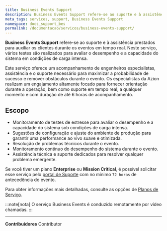 ```yaml
---
title: Business Events Support
description: Business Events Support refere-se ao suporte e à assistência prestados para auxiliar os clientes durante os eventos em tempo real.
meta_tags: services, support, Business Events Support
namespace: docs_support_bes
permalink: /documentacao/servicos/business-events-support/
---
```


**Business Events Support** refere-se ao suporte e à assistência prestados para auxiliar os clientes durante os eventos em tempo real. Neste serviço, vários testes são realizados para avaliar o desempenho e a capacidade do sistema em condições de carga intensa.

Este serviço oferece um acompanhamento de engenheiros especialistas, assistência e o suporte necessário para maximizar a probabilidade de sucesso e remover obstáculos durante o evento. Os especialistas da Azion realizam um engajamento altamente focado para fornecer orientação durante a operação, bem como suporte em tempo real, a qualquer momento e com duração de até 6 horas de acompanhamento.

## Escopo

- Monitoramento de testes de estresse para avaliar o desempenho e a capacidade do sistema sob condições de carga intensa.
- Sugestões de configuração e ajuste do ambiente de produção para garantir uma performance ao vivo suave e otimizada.
- Resolução de problemas técnicos durante o evento.
- Monitoramento contínuo do desempenho do sistema durante o evento.
- Assistência técnica e suporte dedicados para resolver qualquer problema emergente.

Se você tiver um plano **Enterprise** ou **Mission Critical**, é possível solicitar esse serviço pelo [portal de Suporte](https://tickets.azion.com/pt-BR/support/login/new) com no mínimo `72 horas` de antecedência do evento.

Para obter informações mais detalhadas, consulte as opções de [Planos de Serviço](https://www.azion.com/pt-br/precos/#planos).

:::note[nota]
O serviço Business Events é conduzido remotamente por vídeo chamadas.
:::



---


**Contribuidores** <ContributorList>Contributor</ContributorList>

